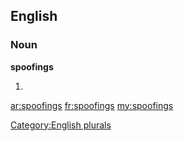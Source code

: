 ==English==

===Noun===
'''spoofings'''

# {{plural of|[[spoofing]]}}

[[Category:English plurals]]

[[ar:spoofings]]
[[fr:spoofings]]
[[my:spoofings]]